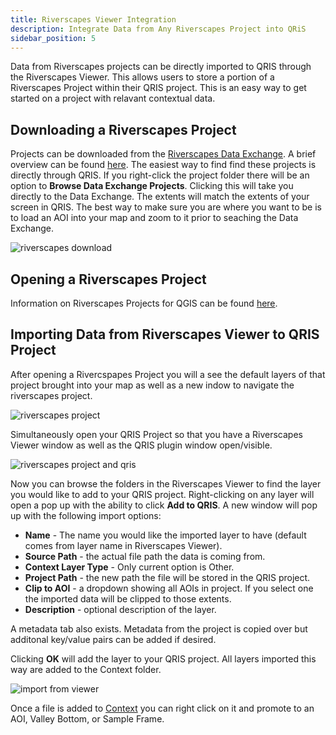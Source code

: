 ```yaml
---
title: Riverscapes Viewer Integration
description: Integrate Data from Any Riverscapes Project into QRiS
sidebar_position: 5
---
```


Data from Riverscapes projects can be directly imported to QRIS through the Riverscapes Viewer. This allows users to store a portion of a Riverscapes Project within their QRIS project. This is an easy way to get started on a project with relavant contextual data. 

## Downloading a Riverscapes Project

Projects can be downloaded from the [Riverscapes Data Exchange](https://data.riverscapes.net/). A brief overview can be found [here](https://viewer.riverscapes.net/about/). The easiest way to find find these projects is directly through QRIS. If you right-click the project folder there will be an option to **Browse Data Exchange Projects**. Clicking this will take you directly to the Data Exchange. The extents will match the extents of your screen in QRIS. The best way to make sure you are where you want to be is to load an AOI into your map and zoom to it prior to seaching the Data Exchange. 

![riverscapes download](/images/software-help/riverscapes-to-qris.gif)

## Opening a Riverscapes Project

Information on Riverscapes Projects for QGIS can be found [here](https://viewer.riverscapes.net/software-help/help-qgis/).

## Importing Data from Riverscapes Viewer to QRIS Project

After opening a Rivercspapes Project you will a see the default layers of that project brought into your map as well as a new indow to navigate the riverscapes project. 

![riverscapes project](/images/software-help/viewer-project.png)

Simultaneously open your QRIS Project so that you have a Riverscapes Viewer window as well as the QRIS plugin window open/visible. 

![riverscapes project and qris](/images/software-help/viewer-qris.png)

Now you can browse the folders in the Riverscapes Viewer to find the layer you would like to add to your QRIS project. Right-clicking on any layer will open a pop up with the ability to click **Add to QRIS**. A new window will pop up with the following import options:

- **Name** - The name you would like the imported layer to have (default comes from layer name in Riverscapes Viewer).
- **Source Path** - the actual file path the data is coming from.
- **Context Layer Type** - Only current option is Other.
- **Project Path** - the new path the file will be stored in the QRIS project.
- **Clip to AOI** - a dropdown showing all AOIs in project. If you select one the imported data will be clipped to those extents. 
- **Description** - optional description of the layer.

A metadata tab also exists. Metadata from the project is copied over but additonal key/value pairs can be added if desired. 

Clicking **OK** will add the layer to your QRIS project. All layers imported this way are added to the Context folder. 

![import from viewer](/images/software-help/import-fom-viewer.gif)

Once a file is added to [Context](software-help/context/) you can right click on it and promote to an AOI, Valley Bottom, or Sample Frame. 